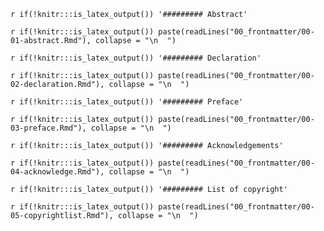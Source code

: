 <!-- This document is used to add the front matter to formats other than LaTeX
(mostly word). These sections can be removed if you don't want them or the whole
file excluded from _bookdown.yml.--->

`r if(!knitr:::is_latex_output()) '######### Abstract'`

`r if(!knitr:::is_latex_output()) paste(readLines("00_frontmatter/00-01-abstract.Rmd"), collapse = "\n  ")`

`r if(!knitr:::is_latex_output()) '######### Declaration'`

`r if(!knitr:::is_latex_output()) paste(readLines("00_frontmatter/00-02-declaration.Rmd"), collapse = "\n  ")`

`r if(!knitr:::is_latex_output()) '######### Preface'`

`r if(!knitr:::is_latex_output()) paste(readLines("00_frontmatter/00-03-preface.Rmd"), collapse = "\n  ")`

`r if(!knitr:::is_latex_output()) '######### Acknowledgements'`

`r if(!knitr:::is_latex_output()) paste(readLines("00_frontmatter/00-04-acknowledge.Rmd"), collapse = "\n  ")`

`r if(!knitr:::is_latex_output()) '######### List of copyright'`

`r if(!knitr:::is_latex_output()) paste(readLines("00_frontmatter/00-05-copyrightlist.Rmd"), collapse = "\n  ")`
